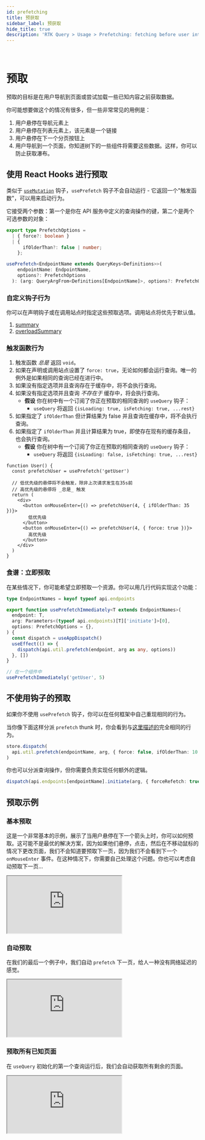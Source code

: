 ```yaml
---
id: prefetching
title: 预获取
sidebar_label: 预获取
hide_title: true
description: 'RTK Query > Usage > Prefetching: fetching before user interaction'
---
```


&nbsp;

# 预取

预取的目标是在用户导航到页面或尝试加载一些已知内容之前获取数据。

你可能想要做这个的情况有很多，但一些非常常见的用例是：

1. 用户悬停在导航元素上
2. 用户悬停在列表元素上，该元素是一个链接
3. 用户悬停在下一个分页按钮上
4. 用户导航到一个页面，你知道树下的一些组件将需要这些数据。这样，你可以防止获取瀑布。

## 使用 React Hooks 进行预取

类似于 [`useMutation`](./mutations) 钩子，`usePrefetch` 钩子不会自动运行 - 它返回一个"触发函数"，可以用来启动行为。

它接受两个参数：第一个是你在 API 服务中定义的查询操作的键，第二个是两个可选参数的对象：

```ts title="usePrefetch 签名" no-transpile
export type PrefetchOptions =
  | { force?: boolean }
  | {
      ifOlderThan?: false | number;
    };

usePrefetch<EndpointName extends QueryKeys<Definitions>>(
    endpointName: EndpointName,
    options?: PrefetchOptions
  ): (arg: QueryArgFrom<Definitions[EndpointName]>, options?: PrefetchOptions) => void;
```

### 自定义钩子行为

你可以在声明钩子或在调用站点时指定这些预取选项。调用站点将优先于默认值。

1. [summary](docblock://query/core/module.ts?token=PrefetchOptions)
2. [overloadSummary](docblock://query/core/module.ts?token=PrefetchOptions)

### 触发函数行为

1. 触发函数 _总是_ 返回 `void`。
2. 如果在声明或调用站点设置了 `force: true`，无论如何都会运行查询。唯一的例外是如果相同的查询已经在进行中。
3. 如果没有指定选项并且查询存在于缓存中，将不会执行查询。
4. 如果没有指定选项并且查询 _不存在于_ 缓存中，将会执行查询。
   - **假设** 你在树中有一个订阅了你正在预取的相同查询的 `useQuery` 钩子：
     - `useQuery` 将返回 `{isLoading: true, isFetching: true, ...rest}`
5. 如果指定了 `ifOlderThan` 但计算结果为 false 并且查询在缓存中，将不会执行查询。
6. 如果指定了 `ifOlderThan` 并且计算结果为 true，即使存在现有的缓存条目，也会执行查询。
   - **假设** 你在树中有一个订阅了你正在预取的相同查询的 `useQuery` 钩子：
     - `useQuery` 将返回 `{isLoading: false, isFetching: true, ...rest}`

```tsx no-transpile title="usePrefetch 示例"
function User() {
  const prefetchUser = usePrefetch('getUser')

  // 低优先级的悬停将不会触发，除非上次请求发生在35s前
  // 高优先级的悬停将 _总是_ 触发
  return (
    <div>
      <button onMouseEnter={() => prefetchUser(4, { ifOlderThan: 35 })}>
        低优先级
      </button>
      <button onMouseEnter={() => prefetchUser(4, { force: true })}>
        高优先级
      </button>
    </div>
  )
}
```

### 食谱：立即预取

在某些情况下，你可能希望立即预取一个资源。你可以用几行代码实现这个功能：

```ts title="hooks/usePrefetchImmediately.ts" no-transpile
type EndpointNames = keyof typeof api.endpoints

export function usePrefetchImmediately<T extends EndpointNames>(
  endpoint: T,
  arg: Parameters<(typeof api.endpoints)[T]['initiate']>[0],
  options: PrefetchOptions = {},
) {
  const dispatch = useAppDispatch()
  useEffect(() => {
    dispatch(api.util.prefetch(endpoint, arg as any, options))
  }, [])
}

// 在一个组件中
usePrefetchImmediately('getUser', 5)
```

## 不使用钩子的预取

如果你不使用 `usePrefetch` 钩子，你可以在任何框架中自己重现相同的行为。

当你像下面这样分派 `prefetch` thunk 时，你会看到与[这里描述的](#trigger-function-behavior)完全相同的行为。

```ts title="非钩子预取示例" no-transpile
store.dispatch(
  api.util.prefetch(endpointName, arg, { force: false, ifOlderThan: 10 }),
)
```

你也可以分派查询操作，但你需要负责实现任何额外的逻辑。

```ts title="手动预取的替代方法" no-transpile
dispatch(api.endpoints[endpointName].initiate(arg, { forceRefetch: true }))
```

## 预取示例

### 基本预取

这是一个非常基本的示例，展示了当用户悬停在下一个箭头上时，你可以如何预取。这可能不是最优的解决方案，因为如果他们悬停，点击，然后在不移动鼠标的情况下更改页面，我们不会知道要预取下一页，因为我们不会看到下一个 `onMouseEnter` 事件。在这种情况下，你需要自己处理这个问题。你也可以考虑自动预取下一页...

<iframe
  src="https://codesandbox.io/embed/github/reduxjs/redux-toolkit/tree/master/examples/query/react/prefetching?fontsize=12&runonclick=1&hidenavigation=1&theme=dark"
  style={{
    width: '100%',
    height: '600px',
    border: 0,
    borderRadius: '4px',
    overflow: 'hidden',
  }}
  title="RTK Query - Prefetching Example"
  allow="geolocation; microphone; camera; midi; vr; accelerometer; gyroscope; payment; ambient-light-sensor; encrypted-media; usb"
  sandbox="allow-modals allow-forms allow-popups allow-scripts allow-same-origin"
></iframe>

### 自动预取

在我们的最后一个例子中，我们自动 `prefetch` 下一页，给人一种没有网络延迟的感觉。

<iframe
  src="https://codesandbox.io/embed/github/reduxjs/redux-toolkit/tree/master/examples/query/react/prefetching-automatic?fontsize=12&runonclick=1&hidenavigation=1&theme=dark"
  style={{
    width: '100%',
    height: '600px',
    border: 0,
    borderRadius: '4px',
    overflow: 'hidden',
  }}
  title="RTK Query - Automatic Prefetching Example (on hover)"
  allow="geolocation; microphone; camera; midi; vr; accelerometer; gyroscope; payment; ambient-light-sensor; encrypted-media; usb"
  sandbox="allow-modals allow-forms allow-popups allow-scripts allow-same-origin"
></iframe>

### 预取所有已知页面

在 `useQuery` 初始化的第一个查询运行后，我们会自动获取所有剩余的页面。

<iframe
  src="https://codesandbox.io/embed/github/reduxjs/redux-toolkit/tree/master/examples/query/react/prefetching-automatic-waterfall?fontsize=12&runonclick=1&hidenavigation=1&theme=dark&module=%2Fsrc%2Ffeatures%2Fposts%2FPostsManager.tsx"
  style={{
    width: '100%',
    height: '600px',
    border: 0,
    borderRadius: '4px',
    overflow: 'hidden',
  }}
  title="RTK Query - Automatic Prefetching Waterfall Example"
  allow="geolocation; microphone; camera; midi; vr; accelerometer; gyroscope; payment; ambient-light-sensor; encrypted-media; usb"
  sandbox="allow-modals allow-forms allow-popups allow-scripts allow-same-origin"
></iframe>
